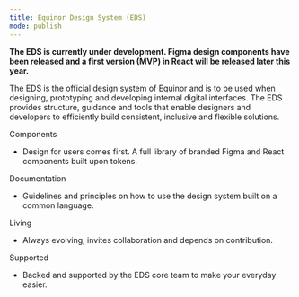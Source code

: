 ```yaml
---
title: Equinor Design System (EDS)
mode: publish
---
```



**The EDS is currently under development. Figma design components have been released and a first version (MVP) in React will be released later this year.**


The EDS is the official design system of Equinor and is to be used when designing, prototyping and developing internal digital interfaces. The EDS provides structure, guidance and tools that enable designers and developers to efficiently build consistent, inclusive and flexible solutions. 

Components
- Design for users comes first. A full library of branded Figma and React components built upon tokens.

Documentation
- Guidelines and principles on how to use the design system built on a common language.

Living
- Always evolving, invites collaboration and depends on contribution.

Supported
- Backed and supported by the EDS core team to make your everyday easier. 
 
